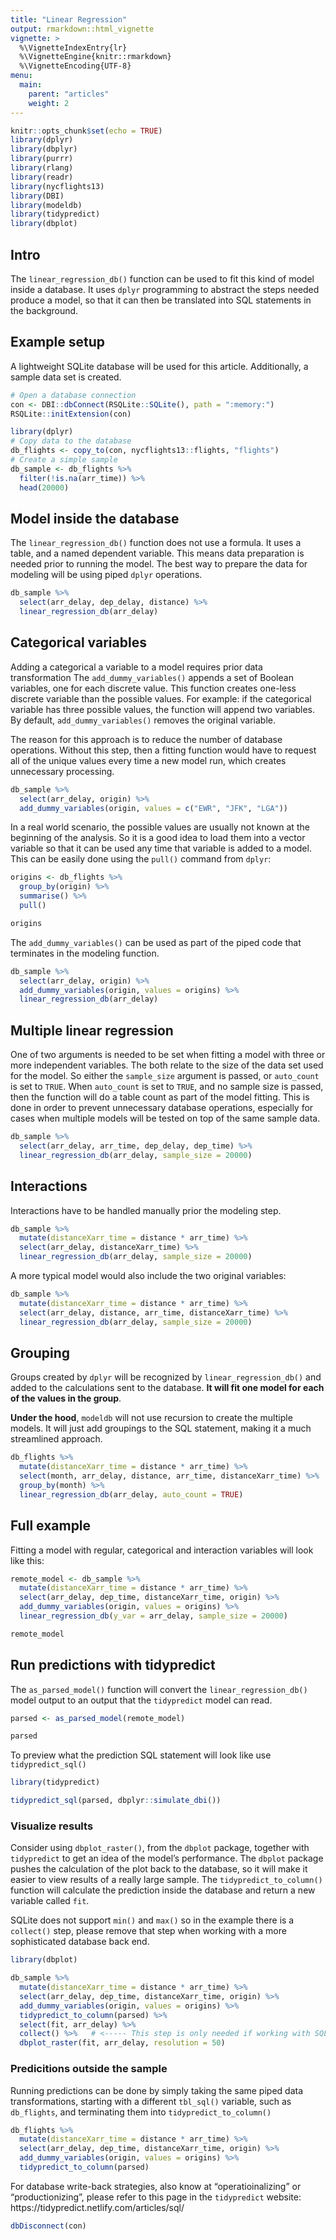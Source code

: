 ```yaml
---
title: "Linear Regression"
output: rmarkdown::html_vignette
vignette: >
  %\VignetteIndexEntry{lr}
  %\VignetteEngine{knitr::rmarkdown}
  %\VignetteEncoding{UTF-8}
menu:
  main:
    parent: "articles"
    weight: 2
---
```


```r
knitr::opts_chunk$set(echo = TRUE)
library(dplyr)
library(dbplyr)
library(purrr)
library(rlang)
library(readr)
library(nycflights13)
library(DBI)
library(modeldb)
library(tidypredict)
library(dbplot)
```

## Intro

The `linear_regression_db()` function can be used to fit this kind of model inside a database.  It uses `dplyr` programming to abstract the steps needed produce a model, so that it can then be translated into SQL statements in the background.

## Example setup

A lightweight SQLite database will be used for this article.  Additionally, a sample data set is created.

```r
# Open a database connection
con <- DBI::dbConnect(RSQLite::SQLite(), path = ":memory:")
RSQLite::initExtension(con)

library(dplyr)
# Copy data to the database
db_flights <- copy_to(con, nycflights13::flights, "flights")
# Create a simple sample
db_sample <- db_flights %>%
  filter(!is.na(arr_time)) %>%
  head(20000) 
```


## Model inside the database

The `linear_regression_db()` function does not use a formula.  It uses a table, and a named dependent variable.  This means data preparation is needed prior to running the model.  The best way to prepare the data for modeling will be using piped `dplyr` operations.

```r
db_sample %>%
  select(arr_delay, dep_delay, distance) %>%
  linear_regression_db(arr_delay)
```

## Categorical variables

Adding a categorical a variable to a model requires prior data transformation  The `add_dummy_variables()` appends a set of Boolean variables, one for each discrete value.  This function creates one-less discrete variable than the possible values.  For example: if the categorical variable has three possible values, the function will append two variables.  By default, `add_dummy_variables()` removes the original variable.

The reason for this approach is to reduce the number of database operations.  Without this step, then a fitting function would have to request all of the unique values every time a new model run, which creates unnecessary processing. 

```r
db_sample %>%
  select(arr_delay, origin) %>%
  add_dummy_variables(origin, values = c("EWR", "JFK", "LGA"))
```

In a real world scenario, the possible values are usually not known at the beginning of the analysis. So it is a good idea to load them into a vector variable so that it can be used any time that variable is added to a model.  This can be easily done using the `pull()` command from `dplyr`:

```r
origins <- db_flights %>%
  group_by(origin) %>%
  summarise() %>%
  pull()

origins
```

The `add_dummy_variables()` can be used as part of the piped code that terminates in the modeling function.

```r
db_sample %>%
  select(arr_delay, origin) %>%
  add_dummy_variables(origin, values = origins) %>%
  linear_regression_db(arr_delay)
```

## Multiple linear regression

One of two arguments is needed to be set when fitting a model with three or more independent variables.  The both relate to the size of the data set used for the model.  So either the `sample_size` argument is passed, or `auto_count` is set to `TRUE`.  When `auto_count` is set to `TRUE`, and no sample size is passed, then the function will do a table count as part of the model fitting.  This is done in order to prevent unnecessary database operations, especially for cases when multiple models will be tested on top of the same sample data. 

```r
db_sample %>%
  select(arr_delay, arr_time, dep_delay, dep_time) %>%
  linear_regression_db(arr_delay, sample_size = 20000)
```

## Interactions

Interactions have to be handled manually prior the modeling step.  

```r
db_sample %>%
  mutate(distanceXarr_time = distance * arr_time) %>%
  select(arr_delay, distanceXarr_time) %>% 
  linear_regression_db(arr_delay, sample_size = 20000)
```

A more typical model would also include the two original variables:

```r
db_sample %>%
  mutate(distanceXarr_time = distance * arr_time) %>%
  select(arr_delay, distance, arr_time, distanceXarr_time) %>% 
  linear_regression_db(arr_delay, sample_size = 20000)
```

## Grouping

Groups created by `dplyr` will be recognized by `linear_regression_db()` and added to the calculations sent to the database. **It will fit one model for each of the values in the group**.

**Under the hood**, `modeldb` will not use recursion to create the multiple models.  It will just add groupings to the SQL statement, making it a much streamlined approach.

```r
db_flights %>%
  mutate(distanceXarr_time = distance * arr_time) %>%
  select(month, arr_delay, distance, arr_time, distanceXarr_time) %>% 
  group_by(month) %>%
  linear_regression_db(arr_delay, auto_count = TRUE)
```

## Full example

Fitting a model with regular, categorical and interaction variables will look like this:

```r
remote_model <- db_sample %>%
  mutate(distanceXarr_time = distance * arr_time) %>%
  select(arr_delay, dep_time, distanceXarr_time, origin) %>% 
  add_dummy_variables(origin, values = origins) %>%
  linear_regression_db(y_var = arr_delay, sample_size = 20000)

remote_model
```

## Run predictions with tidypredict

The `as_parsed_model()` function will convert the `linear_regression_db()` model output to an output that the `tidypredict` model can read.

```r
parsed <- as_parsed_model(remote_model)

parsed
```

To preview what the prediction SQL statement will look like use `tidypredict_sql()`

```r
library(tidypredict)

tidypredict_sql(parsed, dbplyr::simulate_dbi())
```

### Visualize results

Consider using `dbplot_raster()`, from the `dbplot` package, together with `tidypredict` to get an idea of the model's performance.  The `dbplot` package pushes the calculation of the plot back to the database, so it will make it easier to view results of a really large sample.  The `tidypredict_to_column()` function will calculate the prediction inside the database and return a new variable called `fit`.

SQLite does not support `min()` and `max()` so in the example there is a `collect()` step, please remove that step when working with a more sophisticated database back end.

```r
library(dbplot)

db_sample %>%
  mutate(distanceXarr_time = distance * arr_time) %>%
  select(arr_delay, dep_time, distanceXarr_time, origin) %>% 
  add_dummy_variables(origin, values = origins) %>%
  tidypredict_to_column(parsed) %>%
  select(fit, arr_delay) %>%
  collect() %>%   # <----- This step is only needed if working with SQLite!
  dbplot_raster(fit, arr_delay, resolution = 50)
```

### Predicitions outside the sample

Running predictions can be done by simply taking the same piped data transformations, starting with a different `tbl_sql()` variable, such as `db_flights`,  and terminating them into `tidypredict_to_column()` 

```r
db_flights %>%
  mutate(distanceXarr_time = distance * arr_time) %>%
  select(arr_delay, dep_time, distanceXarr_time, origin) %>% 
  add_dummy_variables(origin, values = origins) %>%
  tidypredict_to_column(parsed)
```

For database write-back strategies, also know at "operatioinalizing" or "productionizing", please refer to this page in the `tidypredict` website: https://tidypredict.netlify.com/articles/sql/

```r
dbDisconnect(con)
```




